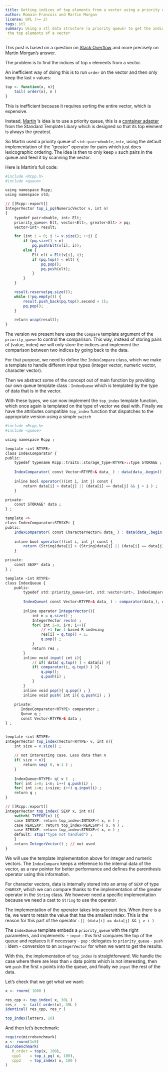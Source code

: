 ```yaml
---
title: Getting indices of top elements from a vector using a priority queue
author: Romain Francois and Martin Morgan
license: GPL (>= 2)
tags: stl
summary: Using a stl data structure (a priority queue) to get the indices of
 the top elements of a vector
---
```


This post is based on a question on 
[Stack Overflow](http://stackoverflow.com/questions/14821859/how-to-find-the-indices-of-the-top-10-000-elements-in-a-symmetric-matrix12k-x-1/14840614)
and more precisely on Martin Morgan's answer. 

The problem is to find the indices of top `n` elements from a vector. 

An inefficient way of doing this is to run `order` on the vector and then 
only keep the last `n` values: 

```r
top <- function(x, n){
    tail( order(x), n )
}
```

This is inefficient because it requires sorting the entire vector, which is 
expensive. 

Instead, [Martin](http://stackoverflow.com/questions/14821859/how-to-find-the-indices-of-the-top-10-000-elements-in-a-symmetric-matrix12k-x-1/14840614#14840614)
's idea is to use a priority queue, this is a [container adapter](http://www.cplusplus.com/reference/queue/priority_queue/)
from the Standard Template Libary which is designed so that 
its top element is always the greatest. 

So Martin used a priority queue of `std::pair<double,int>`, using the 
default implementation of the "greater" operator for pairs which just 
does lexicographic ordering. The idea is then to only keep `n` such pairs
in the queue and feed it by scanning the vector. 

Here is Martin's full code: 

```r
#include <Rcpp.h>
#include <queue>

using namespace Rcpp;
using namespace std;

// [[Rcpp::export]]
IntegerVector top_i_pq(NumericVector v, int n)
{
    typedef pair<double, int> Elt;
    priority_queue< Elt, vector<Elt>, greater<Elt> > pq;
    vector<int> result;

    for (int i = 0; i != v.size(); ++i) {
        if (pq.size() < n)
            pq.push(Elt(v[i], i));
        else {
            Elt elt = Elt(v[i], i);
            if (pq.top() < elt) {
                pq.pop();
                pq.push(elt);
            }
        }
    }

    result.reserve(pq.size());
    while (!pq.empty()) {
        result.push_back(pq.top().second + 1);
        pq.pop();
    }

    return wrap(result);
}
```

The version we present here uses the `Compare` template argument of the
`priority_queue` to control the comparison. This way, instead of storing 
pairs of (value, index) we will only store the indices and implement 
the comparison between two indices by going back to the data. 

For that purpose, we need to define the `IndexCompare` class, which we make a
template to handle different input types (integer vector, numeric vector, character
vector). 

Then we abstract some of the concept out of main function by providing 
our own queue template class : `IndexQueue` which is templated by the 
type of data that is in the vector. 

With these types, we can now implement the `top_index` template function, which 
once again is templated on the type of vector we deal with. Finally we have 
the attributes compatible `top_index` function that dispatches to the 
appropriate version using a simple `switch`


```r
#include <Rcpp.h>
#include <queue>

using namespace Rcpp ;

template <int RTYPE>
class IndexComparator {
public:
    typedef typename Rcpp::traits::storage_type<RTYPE>::type STORAGE ;
    
    IndexComparator( const Vector<RTYPE>& data_ ) : data(data_.begin()){}
    
    inline bool operator()(int i, int j) const {
        return data[i] > data[j] || (data[i] == data[j] && j > i ) ;    
    }

private:
    const STORAGE* data ;
} ;

template <>
class IndexComparator<STRSXP> {
public:
    IndexComparator( const CharacterVector& data_ ) : data(data_.begin()){}
    
    inline bool operator()(int i, int j) const {
        return (String)data[i] > (String)data[j] || (data[i] == data[j] && j > i );    
    }

private:
    const SEXP* data ;
} ;

template <int RTYPE>
class IndexQueue {
    public:
        typedef std::priority_queue<int, std::vector<int>, IndexComparator<RTYPE> > Queue ;
        
        IndexQueue( const Vector<RTYPE>& data_ ) : comparator(data_), q(comparator), data(data_) {}
        
        inline operator IntegerVector(){
            int n = q.size() ;
            IntegerVector res(n) ;
            for( int i=0; i<n; i++){
                // +1 for 1-based R indexing
                res[i] = q.top() + 1;
                q.pop() ;
            }
            return res ;
        }
        inline void input( int i){ 
            // if( data[ q.top() ] < data[i] ){
            if( comparator(i, q.top() ) ){
                q.pop(); 
                q.push(i) ;    
            }
        }
        inline void pop(){ q.pop() ; }
        inline void push( int i){ q.push(i) ; }
        
    private:
       IndexComparator<RTYPE> comparator ;
       Queue q ;  
       const Vector<RTYPE>& data ;
} ;


template <int RTYPE>
IntegerVector top_index(Vector<RTYPE> v, int n){
    int size = v.size() ;
    
    // not interesting case. Less data than n
    if( size < n){
        return seq( 0, n-1 ) ;
    }
    
    IndexQueue<RTYPE> q( v )  ;
    for( int i=0; i<n; i++) q.push(i) ;
    for( int i=n; i<size; i++) q.input(i) ;   
    return q ;
}

// [[Rcpp::export]]
IntegerVector top_index( SEXP x, int n){
    switch( TYPEOF(x) ){
    case INTSXP: return top_index<INTSXP>( x, n ) ;
    case REALSXP: return top_index<REALSXP>( x, n ) ;
    case STRSXP: return top_index<STRSXP>( x, n ) ;
    default: stop("type not handled") ; 
    }
    return IntegerVector() ; // not used
}


```

We will use the template implementation above for integer and numeric vectors. The 
`IndexCompare` keeps a reference to the internal data of the vector, as a 
raw pointer for better performance and defines the parenthesis operator
using this information. 

For character vectors, data is internally stored into an array of `SEXP` of 
type `CHARSXP`, which we can compare thanks to the implementation of the 
greater operator in the `String` class. We however need a specific implementation
because we need a cast to `String` to use the operator. 

The implementation of the operator takes into account ties. When there is a tie, we
want to retain the value that has the smallest index. This is the reason for this part 
of the operator : `|| (data[i] == data[j] && j > i )`

The `IndexQueue` template embeds a `priority_queue` with the right parameters, 
and implements: 
- `input` : this first compares the top of the queue and replaces it if necessary
- `pop` : delegates to `priority_queue`
- `push` : idem
- conversion to an `IntegerVector` for when we want to get the results. 

With this, the implementation of `top_index` is straightforward. We handle the 
case where there are less than `n` data points which is not interesting, then 
we `push` the first `n` points into the queue, and finally we `input` the rest of the
data. 

Let's check that we get what we want: 

```r
x <- rnorm( 1000 )

res_cpp <- top_index( x, 30L )
res_r   <- tail( order(x), 30L )  
identical( res_cpp, res_r )

top_index(letters, 10) 
```

And then let's benchmark: 

```r
require(microbenchmark)
x <- rnorm(1e5)
microbenchmark( 
   R_order = top(x, 100),
   cpp1    = top_i_pq( x, 100), 
   cpp2    = top_index( x, 100 )
)
```

